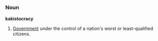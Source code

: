 =={{en}}==

=== Noun ===

'''kakistocracy'''

#[[Government]] under the control of a nation's worst or least-qualified citizens.